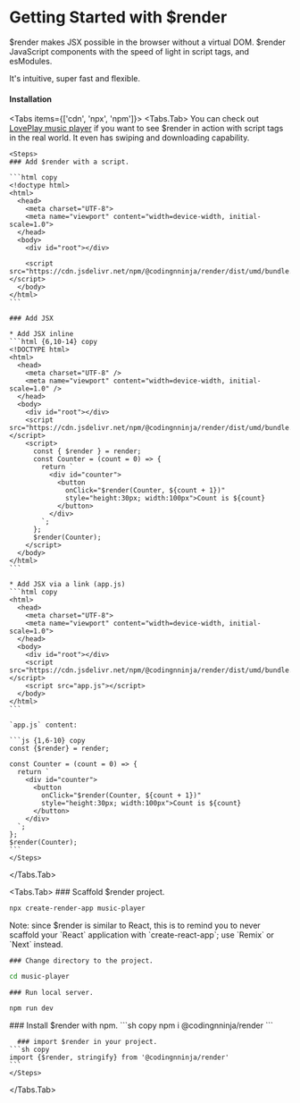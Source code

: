 # Getting Started with $render

$render makes JSX possible in the browser without a virtual DOM. $render JavaScript components with the speed of light in script tags, and esModules.

It's intuitive, super fast and flexible.

#### Installation


<Tabs items={['cdn', 'npx', 'npm']}>
  <Tabs.Tab> 
    You can check out [LovePlay music player](https://codingnninja.github.io/lovePlay) if you want to see $render in action with script tags in the real world. It even has swiping and downloading capability.
    
    <Steps>
    ### Add $render with a script.

    ```html copy
    <!doctype html>
    <html>
      <head>
        <meta charset="UTF-8">
        <meta name="viewport" content="width=device-width, initial-scale=1.0">
      </head>
      <body>
        <div id="root"></div>

        <script src="https://cdn.jsdelivr.net/npm/@codingnninja/render/dist/umd/bundle.min.js"></script>
      </body>
    </html>
    ```
  
    ### Add JSX
    
    * Add JSX inline
    ```html {6,10-14} copy
    <!DOCTYPE html>
    <html>
      <head>
        <meta charset="UTF-8" />
        <meta name="viewport" content="width=device-width, initial-scale=1.0" />
      </head>
      <body>
        <div id="root"></div>
        <script src="https://cdn.jsdelivr.net/npm/@codingnninja/render/dist/umd/bundle.min.js"></script>
        <script>
          const { $render } = render;
          const Counter = (count = 0) => {
            return `
              <div id="counter">
                <button 
                  onClick="$render(Counter, ${count + 1})" 
                  style="height:30px; width:100px">Count is ${count}
                </button>
              </div>
            `;
          };
          $render(Counter);
        </script>
      </body>
    </html>
    ```

    * Add JSX via a link (app.js)
    ```html copy
    <html>
      <head>
        <meta charset="UTF-8">
        <meta name="viewport" content="width=device-width, initial-scale=1.0">
      </head>
      <body>
        <div id="root"></div>
        <script src="https://cdn.jsdelivr.net/npm/@codingnninja/render/dist/umd/bundle.min.js"></script>
        <script src="app.js"></script>
      </body>
    </html>
    ```

    `app.js` content:

    ```js {1,6-10} copy
    const {$render} = render;

    const Counter = (count = 0) => {
      return `
        <div id="counter">
          <button 
            onClick="$render(Counter, ${count + 1})" 
            style="height:30px; width:100px">Count is ${count}
          </button>
        </div>
      `;
    };
    $render(Counter);
    ```
    </Steps>
  </Tabs.Tab>

  <Tabs.Tab> 
  <Steps>
    ### Scaffold $render project.
  ```sh copy
  npx create-render-app music-player
  ```

  <Callout type="info" emoji="ℹ️">
    Note: since $render is similar to React, this is to remind you to never scaffold your `React` application with `create-react-app`; use `Remix` or `Next` instead.
  </Callout>

    ### Change directory to the project.
  ```sh copy
  cd music-player
  ```
    ### Run local server.
  ```sh copy
  npm run dev
  ```
  </Steps>
  </Tabs.Tab>
  <Tabs.Tab>
    <Steps>
      ### Install $render with npm.
    ```sh copy
    npm i @codingnninja/render
    ```

      ### import $render in your project.
    ```sh copy
    import {$render, stringify} from '@codingnninja/render'
    ```
    </Steps>
  </Tabs.Tab>
</Tabs>